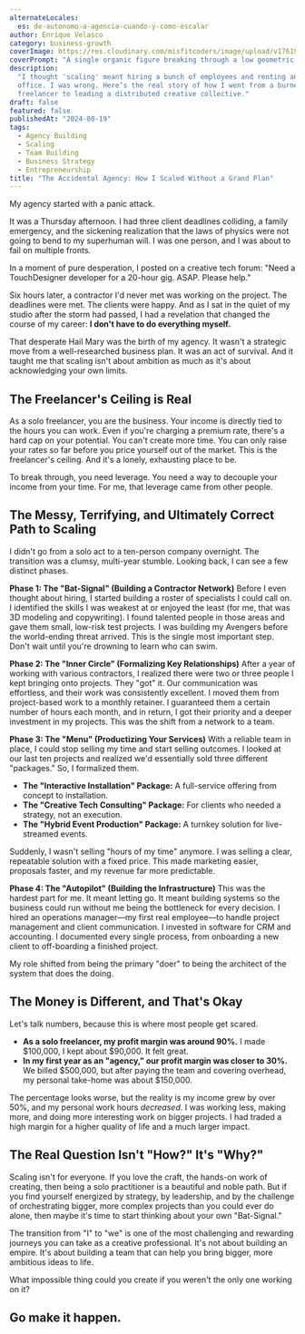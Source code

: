 ```yaml
---
alternateLocales:
  es: de-autonomo-a-agencia-cuando-y-como-escalar
author: Enrique Velasco
category: business-growth
coverImage: https://res.cloudinary.com/misfitcoders/image/upload/v1761918590/eVelasco/covers/articles/from-freelancer-to-agency_e6gnzo.png
coverPrompt: "A single organic figure breaking through a low geometric ceiling, with a network of other abstract figures helping to transform the shattered pieces into a larger, more complex structure, modern abstract graphic illustration, heavy grainy stippled risograph texture throughout, high contrast duotone: black and bright blue, a fragmented composition showing upward movement and transformation, from a constrained single form to an expansive network of interconnected shapes, combining hard-edged geometric silhouettes with soft blob-like organic forms, a cracking geometric ceiling, a central organic human silhouette, a network of interconnected lines and nodes, shattered geometric fragments reforming into a larger architectural structure, stylized icons of collaboration and communication, neo-surrealism meets retro 80s/90s digital aesthetic, punk zine art style, flat bold colors with integrated noise texture, not just overlay, raw gritty print-like quality, energetic and intense composition, conceptual not realistic, dreamlike and bizarre atmosphere"
description:
  "I thought 'scaling' meant hiring a bunch of employees and renting an
  office. I was wrong. Here’s the real story of how I went from a burned-out
  freelancer to leading a distributed creative collective."
draft: false
featured: false
publishedAt: "2024-08-19"
tags:
  - Agency Building
  - Scaling
  - Team Building
  - Business Strategy
  - Entrepreneurship
title: "The Accidental Agency: How I Scaled Without a Grand Plan"
---
```


My agency started with a panic attack.

It was a Thursday afternoon. I had three client deadlines colliding, a family emergency, and the sickening realization that the laws of physics were not going to bend to my superhuman will. I was one person, and I was about to fail on multiple fronts.

In a moment of pure desperation, I posted on a creative tech forum: "Need a TouchDesigner developer for a 20-hour gig. ASAP. Please help."

Six hours later, a contractor I'd never met was working on the project. The deadlines were met. The clients were happy. And as I sat in the quiet of my studio after the storm had passed, I had a revelation that changed the course of my career: **I don't have to do everything myself.**

That desperate Hail Mary was the birth of my agency. It wasn't a strategic move from a well-researched business plan. It was an act of survival. And it taught me that scaling isn't about ambition as much as it's about acknowledging your own limits.

## The Freelancer's Ceiling is Real

As a solo freelancer, you are the business. Your income is directly tied to the hours you can work. Even if you're charging a premium rate, there's a hard cap on your potential. You can't create more time. You can only raise your rates so far before you price yourself out of the market. This is the freelancer's ceiling. And it's a lonely, exhausting place to be.

To break through, you need leverage. You need a way to decouple your income from your time. For me, that leverage came from other people.

## The Messy, Terrifying, and Ultimately Correct Path to Scaling

I didn't go from a solo act to a ten-person company overnight. The transition was a clumsy, multi-year stumble. Looking back, I can see a few distinct phases.

**Phase 1: The "Bat-Signal" (Building a Contractor Network)**
Before I even thought about hiring, I started building a roster of specialists I could call on. I identified the skills I was weakest at or enjoyed the least (for me, that was 3D modeling and copywriting). I found talented people in those areas and gave them small, low-risk test projects. I was building my Avengers before the world-ending threat arrived. This is the single most important step. Don't wait until you're drowning to learn who can swim.

**Phase 2: The "Inner Circle" (Formalizing Key Relationships)**
After a year of working with various contractors, I realized there were two or three people I kept bringing onto projects. They "got" it. Our communication was effortless, and their work was consistently excellent. I moved them from project-based work to a monthly retainer. I guaranteed them a certain number of hours each month, and in return, I got their priority and a deeper investment in my projects. This was the shift from a network to a team.

**Phase 3: The "Menu" (Productizing Your Services)**
With a reliable team in place, I could stop selling my time and start selling outcomes. I looked at our last ten projects and realized we'd essentially sold three different "packages." So, I formalized them.

- **The "Interactive Installation" Package:** A full-service offering from concept to installation.
- **The "Creative Tech Consulting" Package:** For clients who needed a strategy, not an execution.
- **The "Hybrid Event Production" Package:** A turnkey solution for live-streamed events.

Suddenly, I wasn't selling "hours of my time" anymore. I was selling a clear, repeatable solution with a fixed price. This made marketing easier, proposals faster, and my revenue far more predictable.

**Phase 4: The "Autopilot" (Building the Infrastructure)**
This was the hardest part for me. It meant letting go. It meant building systems so the business could run without me being the bottleneck for every decision. I hired an operations manager—my first real employee—to handle project management and client communication. I invested in software for CRM and accounting. I documented every single process, from onboarding a new client to off-boarding a finished project.

My role shifted from being the primary "doer" to being the architect of the system that does the doing.

## The Money is Different, and That's Okay

Let's talk numbers, because this is where most people get scared.

- **As a solo freelancer, my profit margin was around 90%.** I made $100,000, I kept about $90,000. It felt great.
- **In my first year as an "agency," our profit margin was closer to 30%.** We billed $500,000, but after paying the team and covering overhead, my personal take-home was about $150,000.

The percentage looks worse, but the reality is my income grew by over 50%, and my personal work hours _decreased_. I was working less, making more, and doing more interesting work on bigger projects. I had traded a high margin for a higher quality of life and a much larger impact.

## The Real Question Isn't "How?" It's "Why?"

Scaling isn't for everyone. If you love the craft, the hands-on work of creating, then being a solo practitioner is a beautiful and noble path. But if you find yourself energized by strategy, by leadership, and by the challenge of orchestrating bigger, more complex projects than you could ever do alone, then maybe it's time to start thinking about your own "Bat-Signal."

The transition from "I" to "we" is one of the most challenging and rewarding journeys you can take as a creative professional. It's not about building an empire. It's about building a team that can help you bring bigger, more ambitious ideas to life.

What impossible thing could you create if you weren't the only one working on it?

## Go make it happen.
